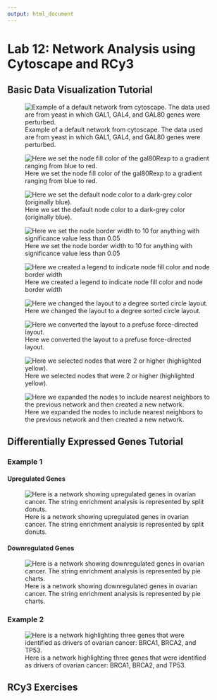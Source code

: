 ```yaml
---
output: html_document
---
```


# Lab 12: Network Analysis using Cytoscape and RCy3

## Basic Data Visualization Tutorial

![Example of a default network from cytoscape. The data used are from yeast in which GAL1, GAL4, and GAL80 genes were perturbed.](/Users/greg/Box/courses/umass/fall-2020/evolutionary-genomics-and-bioinformatics/evo-geno-course/images/cytoscape-basic-data-visualization-tutorial-images/image-01-default-network.png)

![Here we set the node fill color of the gal80Rexp to a gradient ranging from blue to red.](/Users/greg/Box/courses/umass/fall-2020/evolutionary-genomics-and-bioinformatics/evo-geno-course/images/cytoscape-basic-data-visualization-tutorial-images/image-02-set-node-fill-color.png)

![Here we set the default node color to a dark-grey color (originally blue).](/Users/greg/Box/courses/umass/fall-2020/evolutionary-genomics-and-bioinformatics/evo-geno-course/images/cytoscape-basic-data-visualization-tutorial-images/image-03-set-default-node-color.png)

![Here we set the node border width to 10 for anything with significance value less than 0.05](/Users/greg/Box/courses/umass/fall-2020/evolutionary-genomics-and-bioinformatics/evo-geno-course/images/cytoscape-basic-data-visualization-tutorial-images/image-04-set-node-border-width.png)

![Here we created a legend to indicate node fill color and node border width](/Users/greg/Box/courses/umass/fall-2020/evolutionary-genomics-and-bioinformatics/evo-geno-course/images/cytoscape-basic-data-visualization-tutorial-images/image-05-creating-a-legend.png)

![Here we changed the layout to a degree sorted circle layout.](/Users/greg/Box/courses/umass/fall-2020/evolutionary-genomics-and-bioinformatics/evo-geno-course/images/cytoscape-basic-data-visualization-tutorial-images/image-06-degree-sorted-circle-layout.png)

![Here we converted the layout to a prefuse force-directed layout.](/Users/greg/Box/courses/umass/fall-2020/evolutionary-genomics-and-bioinformatics/evo-geno-course/images/cytoscape-basic-data-visualization-tutorial-images/image-07-prefuse-force-directed-layout.png)

![Here we selected nodes that were 2 or higher (highlighted yellow).](/Users/greg/Box/courses/umass/fall-2020/evolutionary-genomics-and-bioinformatics/evo-geno-course/images/cytoscape-basic-data-visualization-tutorial-images/image-08-select-nodes.png)

![Here we expanded the nodes to include nearest neighbors to the previous network and then created a new network.](/Users/greg/Box/courses/umass/fall-2020/evolutionary-genomics-and-bioinformatics/evo-geno-course/images/cytoscape-basic-data-visualization-tutorial-images/image-09-expand-selection-and-create-new-network.png)

## Differentially Expressed Genes Tutorial

### Example 1

#### Upregulated Genes

![Here is a network showing upregulated genes in ovarian cancer. The string enrichment analysis is represented by split donuts.](/Users/greg/Box/courses/umass/fall-2020/evolutionary-genomics-and-bioinformatics/evo-geno-course/images/cytoscape-differentially-expressed-genes-tutorial-images/example-1/image-05-string-enrichment-upregulated-genes.png)

#### Downregulated Genes
![Here is a network showing downregulated genes in ovarian cancer. The string enrichment analysis is represented by pie charts.](/Users/greg/Box/courses/umass/fall-2020/evolutionary-genomics-and-bioinformatics/evo-geno-course/images/cytoscape-differentially-expressed-genes-tutorial-images/example-1/image-08-string-enrichment-pie-chart-downregulated-genes.png)

### Example 2

![Here is a network highlighting three genes that were identified as drivers of ovarian cancer: BRCA1, BRCA2, and TP53.](/Users/greg/Box/courses/umass/fall-2020/evolutionary-genomics-and-bioinformatics/evo-geno-course/images/cytoscape-differentially-expressed-genes-tutorial-images/example-2/image-02-cancer-drivers-final.png)


## RCy3 Exercises




